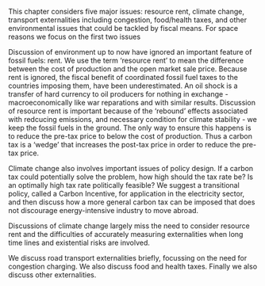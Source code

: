 This chapter considers five major issues: resource rent, climate change, transport externalities including congestion, food/health taxes, and other environmental issues that could be tackled by fiscal means. For space reasons we focus on the first two issues

Discussion of environment up to now have ignored an important feature of fossil fuels: rent. We use the term 'resource rent' to mean the difference between the cost of production and the open market sale price. Because rent is ignored, the fiscal benefit of coordinated fossil fuel taxes to the countries imposing them, have been underestimated. An oil shock is a transfer of hard currency to oil producers for nothing in exchange - macroeconomically like war reparations and with similar results. Discussion of resource rent is important because of the 'rebound' effects associated with redcucing emissions, and necessary condition for climate stability - we keep the fossil fuels in the ground. The only way to ensure this happens is to reduce the pre-tax price to below the cost of production. Thus a carbon tax is a 'wedge' that increases the post-tax price in order to reduce the pre-tax price. 

Climate change also involves important issues of policy design. If a carbon tax could potentially solve the problem, how high should the tax rate be? Is an optimally high tax rate politically feasible? We suggest a transitional policy, called a Carbon Incentive, for application in the electricity sector, and then discuss how a more general carbon tax can be imposed that does not discourage energy-intensive industry to move abroad.

Discussions of climate change largely miss the need to consider resource rent and the difficulties of accurately measuring externalities when long time lines and existential risks are involved.

We discuss road transport externalities briefly, focussing on the need for congestion charging. We also discuss food and health taxes. Finally we also discuss other externalities.